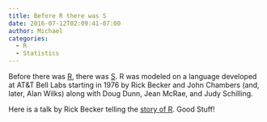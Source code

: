 ```yaml
---
title: Before R there was S
date: 2016-07-12T02:09:41-07:00
author: Michael    
categories:
  - R
  - Statistics
---
```

<p class="p1">
  <span class="s1">Before there was <a href="https://mran.microsoft.com/documents/what-is-r/"><span class="s2">R</span></a>, there was <a href="https://en.wikipedia.org/wiki/S_(programming_language)"><span class="s2">S</span></a>. R was modeled on a language developed at AT&T Bell Labs starting in 1976 by Rick Becker and John Chambers (and, later, Alan Wilks) along with Doug Dunn, Jean McRae, and Judy Schilling.</span>
</p>

<p class="p1">
  Here is a talk by Rick Becker telling the <a href="https://sec.ch9.ms/ch9/13f4/867fb951-cab9-42d1-b496-9f49a47f13f4/D1McCAWS1Baker_mid.mp4">story of R</a>. Good Stuff!
</p>